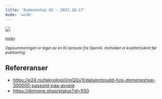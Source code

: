 ```yaml
---
title: 'Domeneshop AS - 2022.10.17'
mode: 'wide'
---
```


<Frame>
<img src="/images/domeneshop.png" />
</Frame>

todo

<sup><i>Oppsummeringen er laget av en KI-tjeneste fra OpenAI. Innholdet er kvalitetssikret før publisering</i></sup>

## Refereranser
- https://e24.no/teknologi/i/mQQv1l/datainnbrudd-hos-domeneshop-300000-passord-paa-avveie
- https://domene.shop/status?id=930
